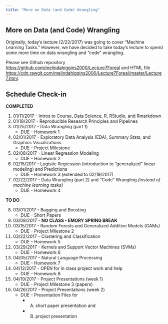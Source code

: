 ```yaml
---
title: "More on Data (and Code) Wrangling"
---
```


## More on Data (and Code) Wrangling

Originally, today's lecture (2/22/2017) was going to cover "Machine Learning Tasks." However, we have decided to take today's lecture to spend some more time on data wrangling and "code" wrangling.

Please see Github repository [https://github.com/melindahiggins2000/Lecture7Foreal](https://github.com/melindahiggins2000/Lecture7Foreal) and HTML file [https://cdn.rawgit.com/melindahiggins2000/Lecture7Foreal/master/Lecture7.html](https://cdn.rawgit.com/melindahiggins2000/Lecture7Foreal/master/Lecture7.html).

## Schedule Check-in

**COMPLETED**

1. 01/11/2017 - Intros to Course, Data Science, R, RStudio, and Rmarkdown
2. 01/18/2017 - Reproducible Research Principles and Pipelines
3. 01/25/2017 - Data Wrangling (part 1)
    + DUE - Homework 1
4. 02/01/2017 - Exploratory Data Analysis (EDA), Summary Stats, and Graphics Visualizations
    + DUE - Project Milestone
5. 02/08/2017 - Linear Regression Modeling
    + DUE - Homework 2
6. 02/15/2017 - Logistic Regression (introduction to "generalized" linear modeling) and Predictions
    + DUE - Homework 3 (extended to 02/19/2017)
7. 02/22/2017 - Data Wrangling (part 2) and "Code" Wrangling _(instead of machine learning tasks)_
    + DUE - Homework 4
    
**TO DO**

8. 03/01/2017 - Bagging and Boosting
    + DUE - Short Papers
9. 03/08/2017 - **NO CLASS - EMORY SPRING BREAK**
10. 03/15/2017 - Random Forests and Generalized Additive Models (GAMs)
    + DUE - Project Milestone 2
11. 03/22/2017 - Clustering and Classification
    + DUE - Homework 5
12. 03/29/2017 - Kernels and Support Vector Machines (SVMs)
    + DUE - Homework 6
13. 04/05/2017 - Natural Language Processing
    + DUE - Homework 7
14. 04/12/2017 - OPEN for in class project work and help
    + DUE - Homework 8
15. 04/19/2017 - Project Presentations (week 1)
    + DUE - Project Milestone 3 (papers)
16. 04/26/2017 - Project Presentations (week 2)
    + DUE - Presentation Files for 
        + (A) short paper presentation and 
        + (B) project presentation

